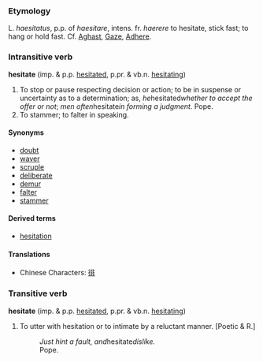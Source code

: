 ===Etymology===
L. ''haesitatus'', p.p. of
''haesitare'', intens. fr. ''haerere'' to hesitate, stick fast;
to hang or hold fast.  Cf. [[Aghast]], [[Gaze]],
[[Adhere]].

===Intransitive verb===
'''hesitate''' (imp. & p.p. [[hesitated]], p.pr. & vb.n. [[hesitating]])

#To stop or pause respecting decision or action; to be in suspense or uncertainty as to a determination; as, ''he ''hesitated'' whether to accept the offer or not''; ''men often ''hesitate'' in forming a judgment.''  Pope.
#To stammer; to falter in speaking.

====Synonyms====
*[[doubt]]
*[[waver]]
*[[scruple]]
*[[deliberate]]
*[[demur]]
*[[falter]]
*[[stammer]]

====Derived terms====
*[[hesitation]]

====Translations====
*Chinese Characters: [[徘]]

===Transitive verb===
'''hesitate''' (imp. & p.p. [[hesitated]], p.pr. & vb.n. [[hesitating]])

#To utter with hesitation or to intimate by a reluctant manner.  [Poetic & R.]
#:''Just hint a fault, and ''hesitate'' dislike.''<br>Pope.